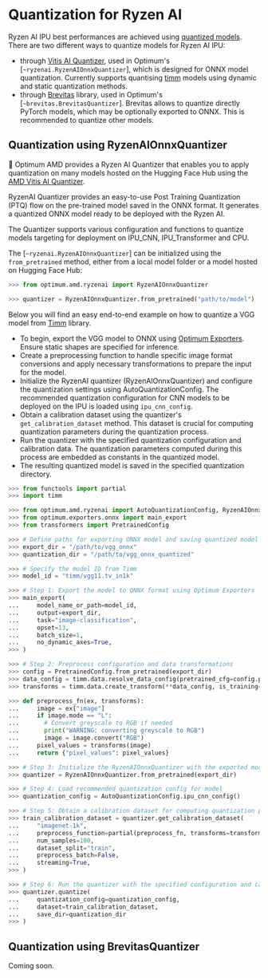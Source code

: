 <!--Copyright 2023 The HuggingFace Team. All rights reserved.
Licensed under the MIT License.
-->

# Quantization for Ryzen AI

Ryzen AI IPU best performances are achieved using [quantized models](https://huggingface.co/docs/optimum/concept_guides/quantization). There are two different ways to quantize models for Ryzen AI IPU:
* through [Vitis AI Quantizer](https://ryzenai.docs.amd.com/en/latest/vai_quant/vai_q_onnx.html), used in Optimum's [`~ryzenai.RyzenAIOnnxQuantizer`], which is designed for ONNX model quantization. Currently supports quantising [timm](https://github.com/huggingface/pytorch-image-models) models using dynamic and static quantization methods.
* through [Brevitas](https://github.com/Xilinx/brevitas) library, used in Optimum's [`~brevitas.BrevitasQuantizer`]. Brevitas allows to quantize directly PyTorch models, which may be optionally exported to ONNX. This is recommended to quantize other models.

## Quantization using RyzenAIOnnxQuantizer

🤗 Optimum AMD provides a Ryzen AI Quantizer that enables you to apply quantization on many models hosted on the Hugging Face Hub using the [AMD Vitis AI Quantizer](https://ryzenai.docs.amd.com/en/latest/vai_quant/vai_q_onnx.html).

RyzenAI Quantizer provides an easy-to-use Post Training Quantization (PTQ) flow on the pre-trained model saved in the ONNX format. It generates a quantized ONNX model ready to be deployed with the Ryzen AI.

The Quantizer supports various configuration and functions to quantize models targeting for deployment on IPU_CNN, IPU_Transformer and CPU.

The [`~ryzenai.RyzenAIOnnxQuantizer`] can be initialized using the `from_pretrained` method, either from a local model folder or a model hosted on Hugging Face Hub:

```python
>>> from optimum.amd.ryzenai import RyzenAIOnnxQuantizer

>>> quantizer = RyzenAIOnnxQuantizer.from_pretrained("path/to/model")
```

Below you will find an easy end-to-end example on how to quantize a VGG model from [Timm](https://huggingface.co/docs/timm/index) library.

* To begin, export the VGG model to ONNX using [Optimum Exporters](https://huggingface.co/docs/optimum/main/en/exporters/onnx/overview). Ensure static shapes are specified for inference.
* Create a preprocessing function to handle specific image format conversions and apply necessary transformations to prepare the input for the model.
* Initialize the RyzenAI quantizer (RyzenAIOnnxQuantizer) and configure the quantization settings using AutoQuantizationConfig. The recommended quantization configuration for CNN models to be deployed on the IPU is loaded using `ipu_cnn_config`.
* Obtain a calibration dataset using the quantizer's `get_calibration_dataset` method. This dataset is crucial for computing quantization parameters during the quantization process.
* Run the quantizer with the specified quantization configuration and calibration data. The quantization parameters computed during this process are embedded as constants in the quantized model.
* The resulting quantized model is saved in the specified quantization directory.

```python
>>> from functools import partial
>>> import timm

>>> from optimum.amd.ryzenai import AutoQuantizationConfig, RyzenAIOnnxQuantizer
>>> from optimum.exporters.onnx import main_export
>>> from transformers import PretrainedConfig

>>> # Define paths for exporting ONNX model and saving quantized model
>>> export_dir = "/path/to/vgg_onnx"
>>> quantization_dir = "/path/to/vgg_onnx_quantized"

>>> # Specify the model ID from Timm
>>> model_id = "timm/vgg11.tv_in1k"

>>> # Step 1: Export the model to ONNX format using Optimum Exporters
>>> main_export(
...     model_name_or_path=model_id,
...     output=export_dir,
...     task="image-classification",
...     opset=13,
...     batch_size=1,
...     no_dynamic_axes=True,
>>> )

>>> # Step 2: Preprocess configuration and data transformations
>>> config = PretrainedConfig.from_pretrained(export_dir)
>>> data_config = timm.data.resolve_data_config(pretrained_cfg=config.pretrained_cfg)
>>> transforms = timm.data.create_transform(**data_config, is_training=False)

>>> def preprocess_fn(ex, transforms):
...     image = ex["image"]
...     if image.mode == "L":
...       # Convert greyscale to RGB if needed
...       print("WARNING: converting greyscale to RGB")
...       image = image.convert("RGB")
...     pixel_values = transforms(image)
...     return {"pixel_values": pixel_values}

>>> # Step 3: Initialize the RyzenAIOnnxQuantizer with the exported model
>>> quantizer = RyzenAIOnnxQuantizer.from_pretrained(export_dir)

>>> # Step 4: Load recommended quantization config for model
>>> quantization_config = AutoQuantizationConfig.ipu_cnn_config()

>>> # Step 5: Obtain a calibration dataset for computing quantization parameters
>>> train_calibration_dataset = quantizer.get_calibration_dataset(
...     "imagenet-1k",
...     preprocess_function=partial(preprocess_fn, transforms=transforms),
...     num_samples=100,
...     dataset_split="train",
...     preprocess_batch=False,
...     streaming=True,
>>> )

>>> # Step 6: Run the quantizer with the specified configuration and calibration data
>>> quantizer.quantize(
...     quantization_config=quantization_config,
...     dataset=train_calibration_dataset,
...     save_dir=quantization_dir
>>> )
```

## Quantization using BrevitasQuantizer

Coming soon.